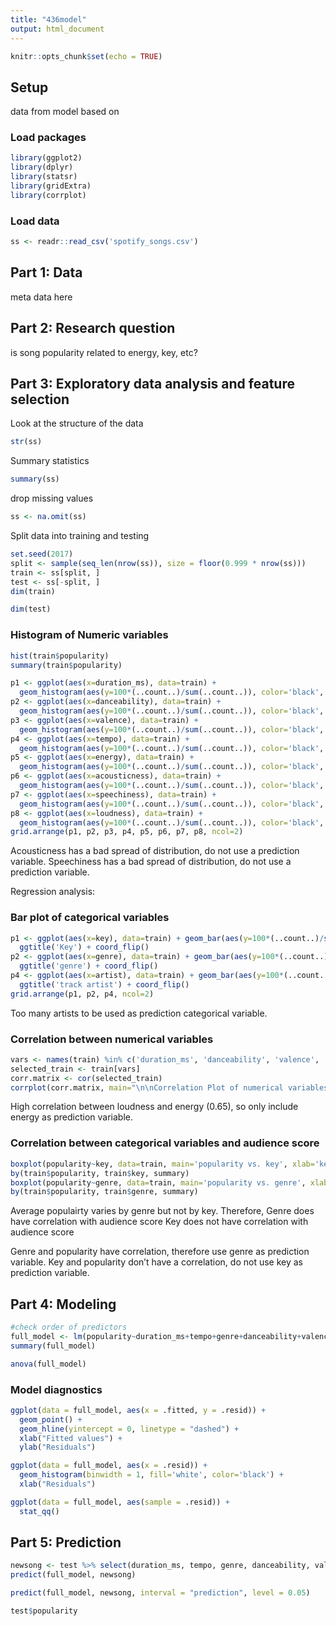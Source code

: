 ```yaml
---
title: "436model"
output: html_document
---
```



```r
knitr::opts_chunk$set(echo = TRUE)
```


## Setup

data from
model based on

### Load packages

```r
library(ggplot2)
library(dplyr)
library(statsr)
library(gridExtra)
library(corrplot)
```

### Load data

```r
ss <- readr::read_csv('spotify_songs.csv')
```

## Part 1: Data

meta data here

## Part 2: Research question

is song popularity related to energy, key, etc?

## Part 3: Exploratory data analysis and feature selection


Look at the structure of the data

```r
str(ss)
```

Summary statistics

```r
summary(ss)
```

drop missing values

```r
ss <- na.omit(ss)
```

Split data into training and testing

```r
set.seed(2017)
split <- sample(seq_len(nrow(ss)), size = floor(0.999 * nrow(ss)))
train <- ss[split, ]
test <- ss[-split, ]
dim(train)
```

```r
dim(test)
```

### Histogram of Numeric variables

```r
hist(train$popularity)
summary(train$popularity)
```

```r
p1 <- ggplot(aes(x=duration_ms), data=train) + 
  geom_histogram(aes(y=100*(..count..)/sum(..count..)), color='black', fill='white') + ylab('percentage') + ggtitle('duration_ms')
p2 <- ggplot(aes(x=danceability), data=train) +
  geom_histogram(aes(y=100*(..count..)/sum(..count..)), color='black', fill='white') + ylab('percentage') + ggtitle('danceability')
p3 <- ggplot(aes(x=valence), data=train) +
  geom_histogram(aes(y=100*(..count..)/sum(..count..)), color='black', fill='white') + ylab('percentage') + ggtitle('valence')
p4 <- ggplot(aes(x=tempo), data=train) +
  geom_histogram(aes(y=100*(..count..)/sum(..count..)), color='black', fill='white') + ylab('percentage') + ggtitle('tempo')
p5 <- ggplot(aes(x=energy), data=train) +
  geom_histogram(aes(y=100*(..count..)/sum(..count..)), color='black', fill='white') + ylab('percentage') + ggtitle('energy')
p6 <- ggplot(aes(x=acousticness), data=train) +
  geom_histogram(aes(y=100*(..count..)/sum(..count..)), color='black', fill='white') + ylab('percentage') + ggtitle('acousticness')
p7 <- ggplot(aes(x=speechiness), data=train) +
  geom_histogram(aes(y=100*(..count..)/sum(..count..)), color='black', fill='white') + ylab('percentage') + ggtitle('speechiness')
p8 <- ggplot(aes(x=loudness), data=train) +
  geom_histogram(aes(y=100*(..count..)/sum(..count..)), color='black', fill='white') + ylab('percentage') + ggtitle('loudness')
grid.arrange(p1, p2, p3, p4, p5, p6, p7, p8, ncol=2)
```

Acousticness has a bad spread of distribution, do not use a prediction variable. 
Speechiness has a bad spread of distribution, do not use a prediction variable. 


Regression analysis: 

### Bar plot of categorical variables


```r
p1 <- ggplot(aes(x=key), data=train) + geom_bar(aes(y=100*(..count..)/sum(..count..))) + ylab('percentage') +
  ggtitle('Key') + coord_flip()
p2 <- ggplot(aes(x=genre), data=train) + geom_bar(aes(y=100*(..count..)/sum(..count..))) + ylab('percentage') +
  ggtitle('genre') + coord_flip()
p4 <- ggplot(aes(x=artist), data=train) + geom_bar(aes(y=100*(..count..)/sum(..count..))) + ylab('percentage') +
  ggtitle('track artist') + coord_flip()
grid.arrange(p1, p2, p4, ncol=2)
```
Too many artists to be used as prediction categorical variable. 


### Correlation between numerical variables


```r
vars <- names(train) %in% c('duration_ms', 'danceability', 'valence', 'tempo', 'energy', 'loudness', 'instrumentalness')
selected_train <- train[vars]
corr.matrix <- cor(selected_train)
corrplot(corr.matrix, main="\n\nCorrelation Plot of numerical variables", method="number")
```

High correlation between loudness and energy (0.65), so only include energy as prediction variable. 

### Correlation between categorical variables and audience score


```r
boxplot(popularity~key, data=train, main='popularity vs. key', xlab='key', ylab='popularity')
by(train$popularity, train$key, summary)
boxplot(popularity~genre, data=train, main='popularity vs. genre', xlab='genre', ylab='popularity')
by(train$popularity, train$genre, summary)
```
Average populairty varies by genre but not by key.
Therefore,
Genre does have correlation with audience score
Key does not have correlation with audience score

Genre and popularity have correlation, therefore use genre as prediction variable.
Key and popularity don't have a correlation, do not use key as prediction variable.


## Part 4: Modeling

```r
#check order of predictors 
full_model <- lm(popularity~duration_ms+tempo+genre+danceability+valence+energy+instrumentalness, data=train)
summary(full_model)
```


```r
anova(full_model)
```

### Model diagnostics

```r
ggplot(data = full_model, aes(x = .fitted, y = .resid)) +
  geom_point() +
  geom_hline(yintercept = 0, linetype = "dashed") +
  xlab("Fitted values") +
  ylab("Residuals")
```

```r
ggplot(data = full_model, aes(x = .resid)) +
  geom_histogram(binwidth = 1, fill='white', color='black') +
  xlab("Residuals")
```

```r
ggplot(data = full_model, aes(sample = .resid)) +
  stat_qq()
```

## Part 5: Prediction

```r
newsong <- test %>% select(duration_ms, tempo, genre, danceability, valence, energy, instrumentalness)
predict(full_model, newsong)
```

```r
predict(full_model, newsong, interval = "prediction", level = 0.05)
```

```r
test$popularity
```
